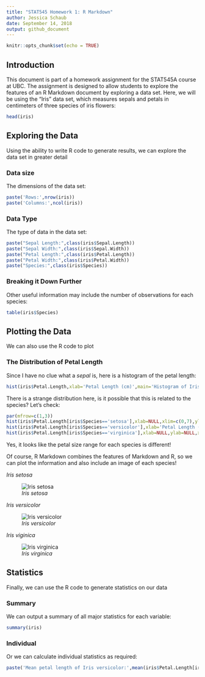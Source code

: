 ```yaml
---
title: "STAT545 Homework 1: R Markdown"
author: Jessica Schaub
date: September 14, 2018
output: github_document
---
```


```r
knitr::opts_chunk$set(echo = TRUE)
```

## Introduction

This document is part of a homework assignment for the STAT545A course at UBC. The assignment is designed
to allow students to explore the features of an R Markdown document by exploring a data set. Here, we
will be using the "Iris" data set, which measures sepals and petals in centimeters of three species 
of iris flowers:

```r
head(iris)
```

## Exploring the Data

Using the ability to write R code to generate results, we can explore the data set in greater detail

### Data size

The dimensions of the data set:
```r
paste('Rows:',nrow(iris))
paste('Columns:',ncol(iris))
```

### Data Type

The type of data in the data set:
```r
paste("Sepal Length:",class(iris$Sepal.Length))
paste("Sepal Width:",class(iris$Sepal.Width))
paste("Petal Length:",class(iris$Petal.Length))
paste("Petal Width:",class(iris$Petal.Width))
paste("Species:",class(iris$Species))
```

### Breaking it Down Further

Other useful information may include the number of observations for each species:
```r
table(iris$Species)
```


## Plotting the Data

We can also use the R code to plot

### The Distribution of Petal Length

Since I have no clue what a *sepal* is, here is a histogram of the petal length:

```r
hist(iris$Petal.Length,xlab='Petal Length (cm)',main='Histogram of Iris Petal Length')
```

There is a strange distribution here, is it possible that this is related to the species? 
Let's check:

```r
par(mfrow=c(1,3))
hist(iris$Petal.Length[iris$Species=='setosa'],xlab=NULL,xlim=c(0,7),ylim=c(0,20),main='Iris setosa');
hist(iris$Petal.Length[iris$Species=='versicolor'],xlab='Petal Length (cm)',ylab=NULL,xlim=c(0,7),ylim=c(0,20),main='Iris versicolor');
hist(iris$Petal.Length[iris$Species=='virginica'],xlab=NULL,ylab=NULL,xlim=c(0,7),ylim=c(0,20),main='Iris virginica')

```

Yes, it looks like the petal size range for each species is different!

Of course, R Markdown combines the features of Markdown and R, so we can plot the information 
and also include an image of each species!

*Iris setosa*

![*Iris setosa*](https://github.com/STAT545-UBC-students/hw01-j-schaub/blob/master/setosa.JPG)

*Iris versicolor*

![*Iris versicolor*](https://github.com/STAT545-UBC-students/hw01-j-schaub/blob/master/versicolor.jpg)

*Iris viginica*

![*Iris virginica*](https://github.com/STAT545-UBC-students/hw01-j-schaub/blob/master/virginica.jpeg)


## Statistics

Finally, we can use the R code to generate statistics on our data

### Summary

We can output a summary of all major statistics for each variable:
```r
summary(iris)
```

### Individual

Or we can calculate individual statistics as required:
```r
paste('Mean petal length of Iris versicolor:',mean(iris$Petal.Length[iris$Species=='versicolor']),'cm')
```


